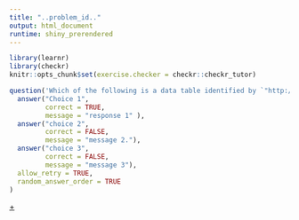 ```yaml
---
title: "..problem_id.."
output: html_document
runtime: shiny_prerendered
---
```


```r
library(learnr)
library(checkr)
knitr::opts_chunk$set(exercise.checker = checkr::checkr_tutor)
```

<!-- narrative before exercise -->

```r
question('Which of the following is a data table identified by `"http://tiny.cc/dcf/CountryCodes.rda"`.',
  answer("Choice 1", 
         correct = TRUE,
         message = "response 1" ),
  answer("choice 2", 
         correct = FALSE, 
         message = "message 2."),
  answer("choice 3", 
         correct = FALSE,
         message = "message 3"),
  allow_retry = TRUE,
  random_answer_order = TRUE
)
```

<!-- narrative to wrap up (if any) goes here -->

<!-- identifier for the source problem file is the tooltip on the "+" below. -->
<a href="#" title = "..problem_id..">+</a>
